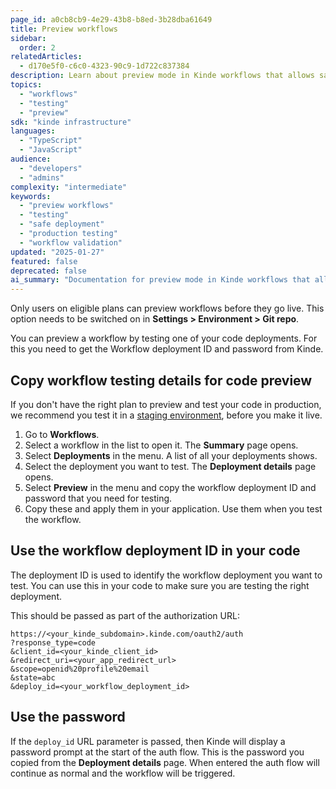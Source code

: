 ```yaml
---
page_id: a0cb8cb9-4e29-43b8-b8ed-3b28dba61649
title: Preview workflows
sidebar:
  order: 2
relatedArticles:
  - d170e5f0-c6c0-4323-90c9-1d722c837384
description: Learn about preview mode in Kinde workflows that allows safe testing of workflow changes in production before making them live, using deployment IDs and passwords.
topics:
  - "workflows"
  - "testing"
  - "preview"
sdk: "kinde infrastructure"
languages:
  - "TypeScript"
  - "JavaScript"
audience:
  - "developers"
  - "admins"
complexity: "intermediate"
keywords:
  - "preview workflows"
  - "testing"
  - "safe deployment"
  - "production testing"
  - "workflow validation"
updated: "2025-01-27"
featured: false
deprecated: false
ai_summary: "Documentation for preview mode in Kinde workflows that allows safe testing of workflow changes in production before making them live."
---
```


<Aside type="upgrade">

Only users on eligible plans can preview workflows before they go live. This option needs to be switched on in **Settings > Environment > Git repo**.

</Aside>

You can preview a workflow by testing one of your code deployments. For this you need to get the Workflow deployment ID and password from Kinde.

## Copy workflow testing details for code preview

If you don't have the right plan to preview and test your code in production, we recommend you test it in a [staging environment](/workflows/testing), before you make it live.

1. Go to **Workflows**.
2. Select a workflow in the list to open it. The **Summary** page opens.
3. Select **Deployments** in the menu. A list of all your deployments shows.
4. Select the deployment you want to test. The **Deployment details** page opens.
5. Select **Preview** in the menu and copy the workflow deployment ID and password that you need for testing.
6. Copy these and apply them in your application. Use them when you test the workflow.

## Use the workflow deployment ID in your code

The deployment ID is used to identify the workflow deployment you want to test. You can use this in your code to make sure you are testing the right deployment.

This should be passed as part of the authorization URL:

```
https://<your_kinde_subdomain>.kinde.com/oauth2/auth
?response_type=code
&client_id=<your_kinde_client_id>
&redirect_uri=<your_app_redirect_url>
&scope=openid%20profile%20email
&state=abc
&deploy_id=<your_workflow_deployment_id>
```

## Use the password

If the `deploy_id` URL parameter is passed, then Kinde will display a password prompt at the start of the auth flow. This is the password you copied from the **Deployment details** page. When entered the auth flow will continue as normal and the workflow will be triggered.
